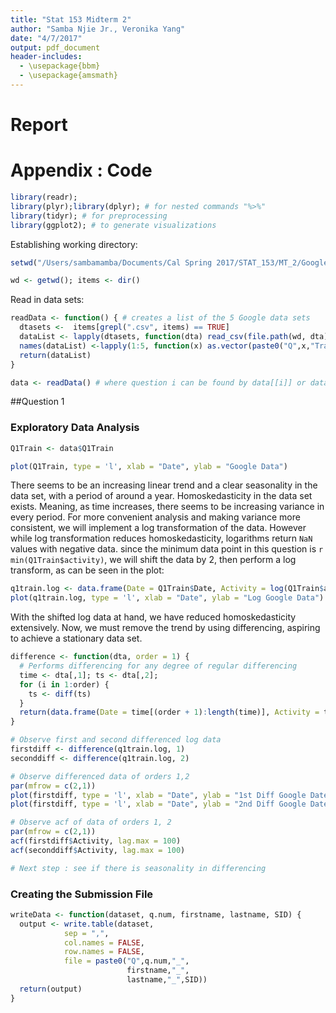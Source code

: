 ```yaml
---
title: "Stat 153 Midterm 2"
author: "Samba Njie Jr., Veronika Yang"
date: "4/7/2017"
output: pdf_document
header-includes:
  - \usepackage{bbm}
  - \usepackage{amsmath}
---
```


# Report

# Appendix : Code
```r
library(readr); 
library(plyr);library(dplyr); # for nested commands "%>%"
library(tidyr); # for preprocessing 
library(ggplot2); # to generate visualizations
```

Establishing working directory:
```r
setwd("/Users/sambamamba/Documents/Cal Spring 2017/STAT_153/MT_2/GoogleTimeSeries")

wd <- getwd(); items <- dir()
```

Read in data sets:
```r
readData <- function() { # creates a list of the 5 Google data sets
  dtasets <-  items[grepl(".csv", items) == TRUE]
  dataList <- lapply(dtasets, function(dta) read_csv(file.path(wd, dta)))
  names(dataList) <-lapply(1:5, function(x) as.vector(paste0("Q",x,"Train")))
  return(dataList)
}

data <- readData() # where question i can be found by data[[i]] or data$QiTrain
```

##Question 1

### Exploratory Data Analysis


```r
Q1Train <- data$Q1Train

plot(Q1Train, type = 'l', xlab = "Date", ylab = "Google Data")

```

There seems to be an increasing linear trend and a clear seasonality in the data set, with a period of around a year. Homoskedasticity in the data set exists. Meaning, as time increases, there seems to be increasing variance in every period. For more convenient analysis and making variance more consistent, we will implement a log transformation of the data. However while log transformation reduces homoskedasticity, logarithms return `NaN` values with negative data. since the minimum data point in this question is `r min(Q1Train$activity)`, we will shift the data by 2, then perform a log transform, as can be seen in the plot:

```r
q1train.log <- data.frame(Date = Q1Train$Date, Activity = log(Q1Train$activity + 2))
plot(q1train.log, type = 'l', xlab = "Date", ylab = "Log Google Data")

```

With the shifted log data at hand, we have reduced homoskedasticity extensively. Now, we must remove the trend by using differencing, aspiring to achieve a stationary data set.

```r
difference <- function(dta, order = 1) {
  # Performs differencing for any degree of regular differencing
  time <- dta[,1]; ts <- dta[,2]; 
  for (i in 1:order) {
    ts <- diff(ts)
  }
  return(data.frame(Date = time[(order + 1):length(time)], Activity = ts))
}

# Observe first and second differenced log data
firstdiff <- difference(q1train.log, 1)
seconddiff <- difference(q1train.log, 2)

# Observe differenced data of orders 1,2
par(mfrow = c(2,1))
plot(firstdiff, type = 'l', xlab = "Date", ylab = "1st Diff Google Date");
plot(firstdiff, type = 'l', xlab = "Date", ylab = "2nd Diff Google Date")

# Observe acf of data of orders 1, 2
par(mfrow = c(2,1))
acf(firstdiff$Activity, lag.max = 100)
acf(seconddiff$Activity, lag.max = 100)

# Next step : see if there is seasonality in differencing
```

### Creating the Submission File

```r
writeData <- function(dataset, q.num, firstname, lastname, SID) {
  output <- write.table(dataset,
            sep = ",",
            col.names = FALSE,
            row.names = FALSE,
            file = paste0("Q",q.num,"_",
                          firstname,"_",
                          lastname,"_",SID))
  return(output)
}
```

